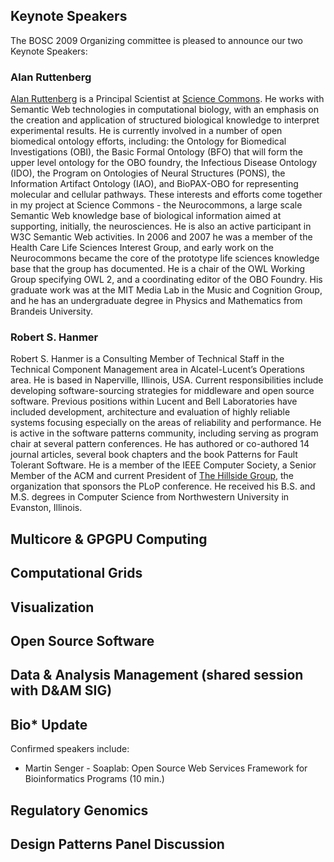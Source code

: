 == Keynote Speakers ==

The BOSC 2009 Organizing committee is pleased to announce our two Keynote Speakers:

=== Alan Ruttenberg ===

[http://sciencecommons.org/about/whoweare/ruttenberg/ Alan Ruttenberg] is a Principal Scientist at [http://sciencecommons.org Science Commons].  He works with Semantic Web technologies in computational biology, with an emphasis on the creation and application of structured biological knowledge to interpret experimental results. He is currently involved in a number of open biomedical ontology efforts, including: the Ontology for Biomedical Investigations (OBI), the Basic Formal Ontology (BFO) that will form the upper level ontology for the OBO foundry, the Infectious Disease Ontology (IDO), the Program on Ontologies of Neural Structures (PONS), the Information Artifact Ontology (IAO), and BioPAX-OBO for representing molecular and cellular pathways. These interests and efforts come together in my project at Science Commons - the Neurocommons, a large scale Semantic Web knowledge base of biological information aimed at supporting, initially, the neurosciences. He is also an active participant in W3C Semantic Web activities. In 2006 and 2007 he was a member of the Health Care Life Sciences Interest Group, and early work on the Neurocommons became the core of the prototype life sciences knowledge base that the group has documented. He is a chair of the OWL Working Group specifying OWL 2, and a coordinating editor of the OBO Foundry. 
His graduate work was at the MIT Media Lab in the Music and Cognition Group, and he has an undergraduate degree in Physics and Mathematics from Brandeis University. 

=== Robert S. Hanmer ===

Robert S. Hanmer is a Consulting Member of Technical Staff in the Technical Component Management area in Alcatel-Lucent’s Operations area.  He is based in Naperville, Illinois, USA. Current responsibilities include developing software-sourcing strategies for middleware and open source software. Previous positions within Lucent and Bell Laboratories have included development, architecture and evaluation of highly reliable systems focusing especially on the areas of reliability and performance.  He is active in the software patterns community, including serving as program chair at several pattern conferences.  He has authored or co-authored 14 journal articles, several book chapters and the book Patterns for Fault Tolerant Software. He is a member of the IEEE Computer Society,  a Senior Member of the ACM and current President of [http://hillside.net/ The Hillside Group], the organization that sponsors the PLoP conference.  He received his B.S. and M.S. degrees in Computer Science from Northwestern University in Evanston, Illinois.

== Multicore & GPGPU Computing ==

== Computational Grids ==

== Visualization ==

== Open Source Software ==

== Data & Analysis Management (shared session with D&AM SIG) ==

== Bio* Update ==

Confirmed speakers include:

* Martin Senger - Soaplab: Open Source Web Services Framework for Bioinformatics Programs (10 min.)

== Regulatory Genomics ==

== Design Patterns Panel Discussion ==